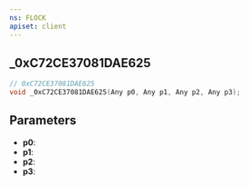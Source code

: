 ```yaml
---
ns: FLOCK
apiset: client
---
```

## _0xC72CE37081DAE625

```c
// 0xC72CE37081DAE625
void _0xC72CE37081DAE625(Any p0, Any p1, Any p2, Any p3);
```


## Parameters
* **p0**:
* **p1**:
* **p2**:
* **p3**: